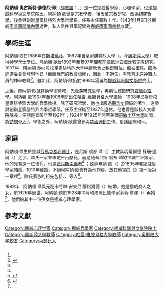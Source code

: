 {{NoteTA
|T=zh-tw:阿納頓·歐;zh-cn:阿纳通·奥尔;
|1=zh-tw:阿納頓;zh-cn:阿纳通;
|2=zh-tw:奧古斯特;zh-cn:奥古斯特;<!--占位用-->
|3=zh-tw:腓德烈;zh-cn:弗雷德里克;
|4=zh-tw:歐;zh-cn:奥尔;
}}
{{Infobox scientist
| name              = 阿納頓·奧古斯特·腓德烈·歐
| native_name       = Anathon August Fredrik Aall
| image = AnathonAall.jpg
| image_size        = 200
| caption           = 
| birth_date        = {{birth date|1867|08|15}}
| birth_place       = {{NOR}}[[芬馬克郡|芬馬克郡]][[內瑟比|內瑟比]]
| death_date        = {{death date and age|1943|01|09|1867|08|15}}
| death_place       = {{NOR}}[[奧普蘭郡|奧普蘭郡]][[倫內爾|倫內爾]]
| nationality       = {{NOR}}
| fields            = 哲學、實驗心理學
| workplaces        = [[奧斯陸大學|皇家腓特烈大學]]哲學系<br>[[哈雷-維滕貝格大學|哈雷-維滕貝格大學]]
| alma_mater        = 皇家腓特烈大學
| thesis_title        = ''{{lang|de|Über die Wirkung der Wiederholung eines Elementes bei gleichzeitiger Vorführung mehrerer Schriftzeichen}}''
| thesis_year        = 1903
| spouse            = 莉莉·韋澤（{{lang|en|Lily Weiser}}）
}}
'''阿納頓·奧古斯特·腓德烈·歐'''（[[挪威語|挪威語]]：{{lang|no|Anathon August Fredrik Aall}}，{{bd|1867年|8月15日|1943年|1月9日}}）是一位挪威哲學家、心理學家，也是[[挪威科學與文學院|挪威科學與文學院]]院士。阿納頓·歐曾是宗教學者，後放棄宗教研究，改為研究哲學，後參與創辦皇家腓特烈大學哲學系，任系主任職數十年。1943年1月9日於挪威[[奧普蘭郡|奧普蘭郡]][[倫內爾|倫內爾]]過世，私人信件與筆記皆為[[挪威國家圖書館|挪威國家圖書館]]收藏<ref name=nbl/>。

== 學術生涯 ==
阿納頓·歐在1886年在[[斯塔萬格|斯塔萬格]]{{Link-en|中學畢業|Examen artium|完成中學學業}}，1892年自皇家腓特烈大學（{{lang|no|Det Kongelige Frederiks Universitet}}，今[[奧斯陸大學|奧斯陸大學]]）取得神學學士學位。阿納頓·歐從1893年至1897年間都在做歐洲四國比較宗教研究。1897年，阿納頓·歐向母校皇家腓特烈大學申請教會史教授職位，但被拒絕，因為評選委員會發現他已「偏離我們的教會信仰」，因此「不適任」需教育未來神職人員的神學教職<ref name=nbl>{{cite encyclopedia|title=Anathon Aall
|encyclopedia=''{{Link-en|挪威人物全書|Norsk biografisk leksikon|Norsk biografisk leksikon}}''|publisher=Aschehoug|location=Oslo|editor={{Link-en|Knut Helle|克努特·赫勒|Helle, Knut}}|first=Håkon|last=Korsvold|year=2005|volume=10|url=http://www.snl.no/.nbl_biografi/Anathon_Aall/utdypning|archiveurl=https://web.archive.org/web/20171219144629/https://nbl.snl.no/Anathon_Aall|archivedate=2017-12-19|accessdate=2009-03-31|language=no}}</ref>。雖如此，阿納頓·歐仍於1898年獲選為[[挪威科學與文學院|挪威科學與文學院]]院士。

之後，阿納頓·歐就轉換學術領域，先赴英研究哲學，再前往德國研究[[實驗心理學|實驗心理學]]。阿納頓·歐1904年至1908年間出任[[哈雷-維滕貝格大學|哈雷-維滕貝格大學]]講師，1908年成為母校皇家腓特烈大學的哲學教授。除了研究哲學，他也出版過[[觀念史|觀念史]]領域的著作，還參與創辦皇家腓特烈大學哲學系，任系主任職至1937年退休。他也曾是該校人文學院院長，任期是1918年至1921年；1924年至1925年間至美國[[哥倫比亞大學|哥倫比亞大學]]訪問，為[[訪問學人|訪問學人]]<ref name=nbl/>。學術之外，阿納頓·歐還曾參與[[禁酒運動|禁酒運動]]工作、倡議國際和平。

== 家庭 ==
阿納頓·歐生於挪威[[芬馬克郡|芬馬克郡]][[內瑟比|內瑟比]]，是尼斯·翁都·歐（{{lang|no|Niels Anton Aall}}）主教與瑪蒂爾德·蘇珊·達爾（{{lang|no|Mathilde Susanne Dahl}}）之子。歐氏一家並未定居內瑟比，而是隨著尼斯·翁都·歐的神職生涯搬家。他的兄弟{{Link-no|赫曼·哈里斯·歐|Herman Harris Aall}}是一位律師，也是[[法西斯主義|法西斯主義]]者<ref name=nbl/> ；姊妹瑪納·歐（{{lang|no|Marna Aall}}）於1895年和挪威哲學家{{Link-en|克里斯蒂安·畢利亞-柏萊生旺伍·奧爾斯|Kristian Birch-Reichenwald Aars}}結婚，1910年離婚，不過阿納頓·歐仍有為他作傳，放在他寫的{{Link-en|人物辭典|Biographical dictionary}}《{{Link-en|挪威人物全書|Norsk biografisk leksikon}}》第一版第一章裡<ref>{{cite encyclopedia|title=Kristian Aars|encyclopedia=''Norsk biografisk leksikon''|publisher=Aschehoug|location=Oslo|editor=Helle, Knut|first=Håkon|last=Korsvold|year=2005|volume=10|url=http://www.snl.no/.nbl_biografi/Kristian_Aars/utdypning|archiveurl=https://web.archive.org/web/20180527083415/https://nbl.snl.no/Kristian_Aars|archivedate=2018-05-27|accessdate=2009-03-31|language=no}}</ref>。歐氏家族的祖先包括{{Link-en|尼古拉伊·本雅明·歐|Nicolai Benjamin Aall}}、{{Link-en|尼斯·歐|Niels Aall}}、{{Link-en|尤爾根·歐|Jørgen Aall}}等人<ref name=snl>{{cite encyclopedia|year=2007|title=Aall|encyclopedia=''[[挪威大百科全書|Store norske leksikon]]''|first=Terje|last=Bratberg|editor=Henriksen, Petter|publisher=Kunnskapsforlaget|location=Oslo|url=http://www.snl.no/Aall|archiveurl=https://web.archive.org/web/20180226032115/https://snl.no/Aall|archivedate=2018-02-26|language=no|accessdate=2009-03-31}}</ref>。

1899年，阿納頓·歐與元配卡特琳·安東尼·蘭格爾德（{{lang|no|Cathrine Antonie Langaard}}）結婚，她是挪威商人{{Link-en|康拉德·蘭格爾德|Conrad Langaard}}之女，於1926年過世。阿納頓·歐於1928年10月和澳洲民族學家莉莉·韋澤（{{lang|en|Lily Weiser}}）再婚<ref name=nbl/>，他們的其中一位孫女是挪威心理學家{{Link-en|莉絲貝思·霍特·布魯多|Lisbeth F.K. Holter Brudal}}。

== 參考文獻 ==
{{reflist}}

{{Authority control}}
{{DEFAULTSORT:Aall, Anathon}}
[[Category:挪威心理学家|Category:挪威心理学家]]
[[Category:挪威哲學家|Category:挪威哲學家]]
[[Category:挪威科學與文學院院士|Category:挪威科學與文學院院士]]
[[Category:奧斯陸大學教師|Category:奧斯陸大學教師]]
[[Category:哈雷-維滕貝格大學教師|Category:哈雷-維滕貝格大學教師]]
[[Category:奥斯陆大学校友|Category:奥斯陆大学校友]]
[[Category:內瑟比人|Category:內瑟比人]]